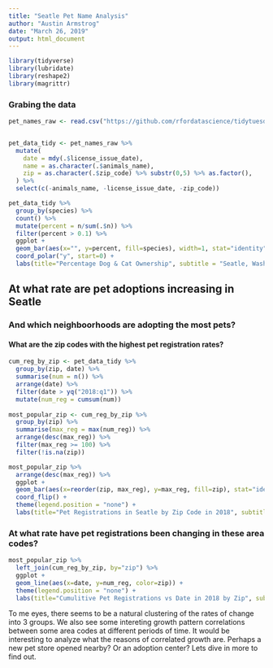```yaml
---
title: "Seatle Pet Name Analysis"
author: "Austin Armstrog"
date: "March 26, 2019"
output: html_document
---
```


```r
library(tidyverse)
library(lubridate)
library(reshape2)
library(magrittr)
```

### Grabing the data
```r
pet_names_raw <- read.csv("https://github.com/rfordatascience/tidytuesday/raw/master/data/2019/2019-03-26/seattle_pets.csv")


pet_data_tidy <- pet_names_raw %>%
  mutate(
    date = mdy(.$license_issue_date),
    name = as.character(.$animals_name),
    zip = as.character(.$zip_code) %>% substr(0,5) %>% as.factor(),
  ) %>%
  select(c(-animals_name, -license_issue_date, -zip_code))
```


```r
pet_data_tidy %>% 
  group_by(species) %>%
  count() %>%
  mutate(percent = n/sum(.$n)) %>%
  filter(percent > 0.1) %>%
  ggplot +
  geom_bar(aes(x="", y=percent, fill=species), width=1, stat="identity") +
  coord_polar("y", start=0) +
  labs(title="Percentage Dog & Cat Ownership", subtitle = "Seatle, Washington, 2018", x="", y="")
```

## At what rate are pet adoptions increasing in Seatle
### And which neighboorhoods are adopting the most pets?

#### What are the zip codes with the highest pet registration rates?

```r

cum_reg_by_zip <- pet_data_tidy %>%
  group_by(zip, date) %>%
  summarise(num = n()) %>%
  arrange(date) %>%
  filter(date > yq("2018:q1")) %>%
  mutate(num_reg = cumsum(num))
  
most_popular_zip <- cum_reg_by_zip %>%
  group_by(zip) %>%
  summarise(max_reg = max(num_reg)) %>%
  arrange(desc(max_reg)) %>%
  filter(max_reg >= 100) %>%
  filter(!is.na(zip))

most_popular_zip %>%
  arrange(desc(max_reg)) %>%
  ggplot +
  geom_bar(aes(x=reorder(zip, max_reg), y=max_reg, fill=zip), stat="identity") +
  coord_flip() +
  theme(legend.position = "none") +
  labs(title="Pet Registrations in Seatle by Zip Code in 2018", subtitle="Zip Codes >= 100 registrations", x="Zip Code", y="Number of Registrations")

```

### At what rate have pet registrations been changing in these area codes?

```r


most_popular_zip %>%
  left_join(cum_reg_by_zip, by="zip") %>%
  ggplot +
  geom_line(aes(x=date, y=num_reg, color=zip)) +
  theme(legend.position = "none") +
  labs(title="Cumulitive Pet Registrations vs Date in 2018 by Zip", subtitle = "Seatle, Washington", x="Date", y="Cumulitive Number of Registrations")


```


To me eyes, there seems to be a natural clustering of the rates of change into 3 groups. We also see some intereting growth pattern correlations between some area codes at different periods of time. It would be interesting to analyze what the reasons of correlated growth are. Perhaps a new pet store opened nearby? Or an adoption center? Lets dive in more to find out.








